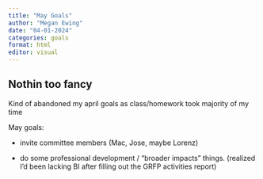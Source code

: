 ```yaml
---
title: "May Goals"
author: "Megan Ewing"
date: "04-01-2024"
categories: goals
format: html
editor: visual
---
```


## Nothin too fancy

Kind of abandoned my april goals as class/homework took majority of my time

May goals:

-   invite committee members (Mac, Jose, maybe Lorenz)

-   do some professional development / "broader impacts" things. (realized I'd been lacking BI after filling out the GRFP activities report)
